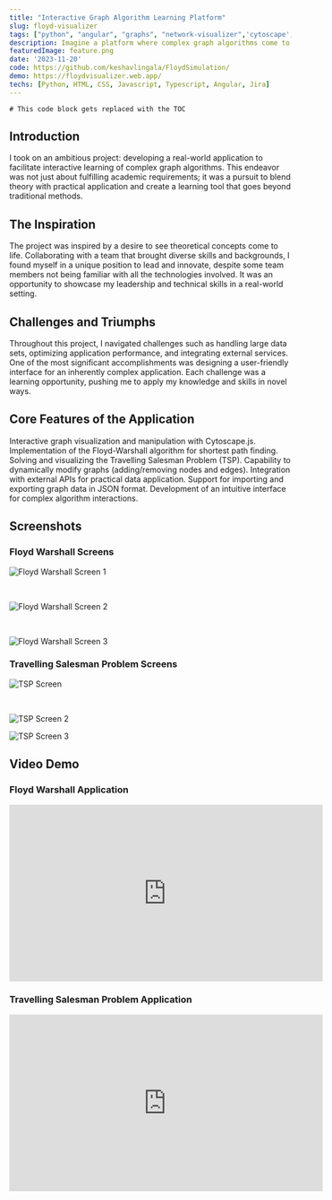 ```yaml
---
title: "Interactive Graph Algorithm Learning Platform"
slug: floyd-visualizer
tags: ["python", "angular", "graphs", "network-visualizer",'cytoscape','Angular Material','Educational Tool','Learning Tool']
description: Imagine a platform where complex graph algorithms come to life. This interactive educational tool, built with Python and Angular, offers real-time visualization of the Floyd-Warshall algorithm and the Travelling Salesman Problem (TSP). It features dynamic graph manipulation, intuitive user interface, and API integration, making learning graph algorithms engaging and accessible. Dive into algorithmic visualization with an easy-to-use interface and explore the full capabilities of this educational platform.
featuredImage: feature.png
date: '2023-11-20'
code: https://github.com/keshavlingala/FloydSimulation/
demo: https://floydvisualizer.web.app/
techs: [Python, HTML, CSS, Javascript, Typescript, Angular, Jira]
---
```



```toc
# This code block gets replaced with the TOC
```

## Introduction
I took on an ambitious project: developing a real-world application to facilitate interactive learning of complex graph algorithms. This endeavor was not just about fulfilling academic requirements; it was a pursuit to blend theory with practical application and create a learning tool that goes beyond traditional methods.

## The Inspiration
The project was inspired by a desire to see theoretical concepts come to life. Collaborating with a team that brought diverse skills and backgrounds, I found myself in a unique position to lead and innovate, despite some team members not being familiar with all the technologies involved. It was an opportunity to showcase my leadership and technical skills in a real-world setting.

## Challenges and Triumphs
Throughout this project, I navigated challenges such as handling large data sets, optimizing application performance, and integrating external services. One of the most significant accomplishments was designing a user-friendly interface for an inherently complex application. Each challenge was a learning opportunity, pushing me to apply my knowledge and skills in novel ways.

## Core Features of the Application

Interactive graph visualization and manipulation with Cytoscape.js.
Implementation of the Floyd-Warshall algorithm for shortest path finding.
Solving and visualizing the Travelling Salesman Problem (TSP).
Capability to dynamically modify graphs (adding/removing nodes and edges).
Integration with external APIs for practical data application.
Support for importing and exporting graph data in JSON format.
Development of an intuitive interface for complex algorithm interactions.

## Screenshots

### Floyd Warshall Screens

![Floyd Warshall Screen 1](feature.png)

<br/>

![Floyd Warshall Screen 2](FloydScreen2.png)

<br/>

![Floyd Warshall Screen 3](FloydScreen3.png)
<br/>


### Travelling Salesman Problem Screens


![TSP Screen](TSPScreen.png)

<br/>

![TSP Screen 2](TSPScreen2.png)
<br/>


![TSP Screen 3](TSPScreen3.png)


## Video Demo

### Floyd Warshall Application

<iframe width="560" height="315" src="https://www.youtube.com/embed/xnEv2_aoAqU?si=g3hTxW2J0JSp-Qx_"
        title="YouTube video player" frameBorder="0"
        allow="accelerometer; autoplay; clipboard-write; encrypted-media; gyroscope; picture-in-picture; web-share"
        allowFullScreen></iframe>

### Travelling Salesman Problem Application

<iframe width="560" height="315" src="https://www.youtube.com/embed/TQGZJXiWaKc?si=3cCgVkADCIIp4j-i"
        title="YouTube video player" frameBorder="0"
        allow="accelerometer; autoplay; clipboard-write; encrypted-media; gyroscope; picture-in-picture; web-share"
        allowFullScreen></iframe>

